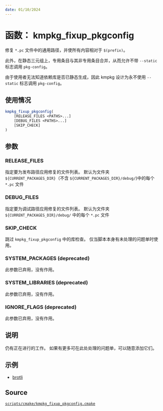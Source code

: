 ```yaml
---
date: 01/10/2024
---
```

# 函数： kmpkg_fixup_pkgconfig

修复 `*.pc` 文件中的通用路径，并使所有内容相对于 `$(prefix)`。

此外，在静态三元组上，专用条目与其非专用条目合并，从而允许不带 `--static` 标志调用 `pkg-config`。

由于使用者无法知道依赖库是否已静态生成，因此 kmpkg 设计为永不使用 `--static` 标志调用 `pkg-config`。

## 使用情况

```cmake
kmpkg_fixup_pkgconfig(
    [RELEASE_FILES <PATHS>...]
    [DEBUG_FILES <PATHS>...]
    [SKIP_CHECK]
)
```

## 参数

### RELEASE_FILES

指定要为发布路径应用修复的文件列表。 默认为文件夹 `${CURRENT_PACKAGES_DIR}`（不含 `${CURRENT_PACKAGES_DIR}/debug/`)中的每个 `*.pc` 文件

### DEBUG_FILES

指定要为调试路径应用修复的文件列表。 默认为文件夹 `${CURRENT_PACKAGES_DIR}/debug/` 中的每个 `*.pc` 文件

### SKIP_CHECK

跳过 `kmpkg_fixup_pkgconfig` 中的库检查。 仅当脚本本身有未处理的问题单时使用。

### SYSTEM_PACKAGES (deprecated)

此参数已弃用，没有作用。

### SYSTEM_LIBRARIES (deprecated)

此参数已弃用，没有作用。

### IGNORE_FLAGS (deprecated)

此参数已弃用，没有作用。

## 说明

仍有正在进行的工作。 如果有更多可在此处处理的问题单，可以随意添加它们。

## 示例

- [brotli](https://gitee.com/kumo-pub/kmpkg/blob/master/ports/brotli/portfile.cmake)

## Source

[`scripts/cmake/kmpkg_fixup_pkgconfig.cmake`](https://gitee.com/kumo-pub/kmpkg/blob/master/scripts/cmake/kmpkg_fixup_pkgconfig.cmake)

